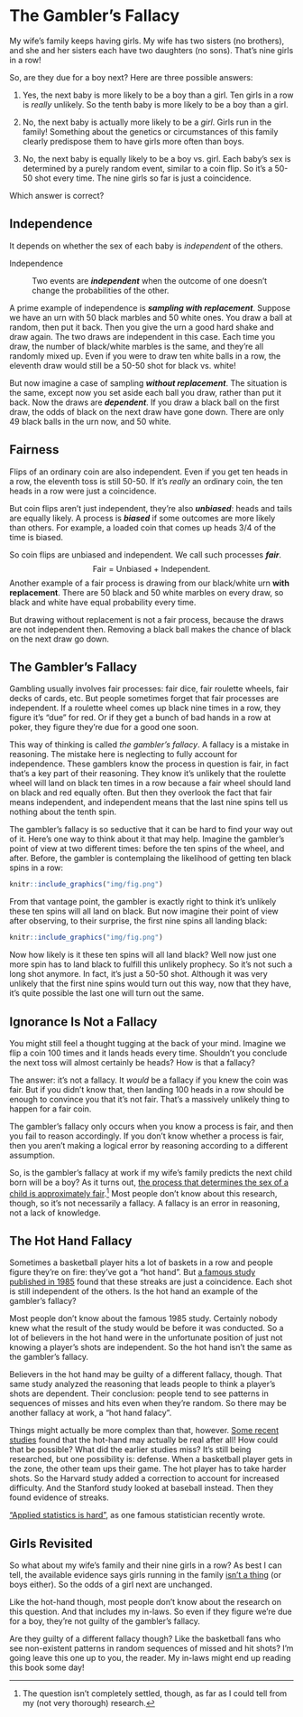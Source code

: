 # The Gambler's Fallacy

My wife's family keeps having girls. My wife has two sisters (no brothers), and she and her sisters each have two daughters (no sons). That's nine girls in a row!

So, are they due for a boy next? Here are three possible answers:

1. Yes, the next baby is more likely to be a boy than a girl. Ten girls in a row is *really* unlikely. So the tenth baby is more likely to be a boy than a girl.

2. No, the next baby is actually more likely to be a *girl*. Girls run in the family! Something about the genetics or circumstances of this family clearly predispose them to have girls more often than boys.

3. No, the next baby is equally likely to be a boy vs. girl. Each baby's sex is determined by a purely random event, similar to a coin flip. So it's a 50-50 shot every time. The nine girls so far is just a coincidence.

Which answer is correct?


## Independence

It depends on whether the sex of each baby is *independent* of the
others.

Independence

:   Two events are ***independent*** when the outcome of one doesn't change the probabilities of the other.

A prime example of independence is ***sampling with replacement***. Suppose we have an urn with 50 black marbles and 50 white ones. You draw a ball at random, then put it back. Then you give the urn a good hard shake and draw again. The two draws are independent in this case. Each time you draw, the number of black/white marbles is the same, and they're all randomly mixed up. Even if you were to draw ten white balls in a row, the eleventh draw would still be a 50-50 shot for black vs. white!

But now imagine a case of sampling ***without replacement***. The situation is the same, except now you set aside each ball you draw, rather than put it back.  Now the draws are ***dependent***. If you draw a black ball on the first draw, the odds of black on the next draw have gone down. There are only 49 black balls in the urn now, and 50 white.


## Fairness

Flips of an ordinary coin are also independent. Even if you get ten heads in a row, the eleventh toss is still 50-50. If it's *really* an ordinary coin, the ten heads in a row were just a coincidence.

But coin flips aren't just independent, they're also ***unbiased***: heads and tails are equally likely. A process is ***biased*** if some outcomes are more likely than others. For example, a loaded coin that comes up heads 3/4 of the time is biased.

So coin flips are unbiased and independent. We call such processes ***fair***.
$$ \mbox{Fair = Unbiased + Independent}.$$
Another example of a fair process is drawing from our black/white urn **with replacement**. There are 50 black and 50 white marbles on every draw, so black and white have equal probability every time.

But drawing without replacement is not a fair process, because the draws are not independent then. Removing a black ball makes the chance of black on the next draw go down.


## The Gambler's Fallacy

Gambling usually involves fair processes: fair dice, fair roulette wheels, fair decks of cards, etc. But people sometimes forget that fair processes are independent. If a roulette wheel comes up black nine times in a row, they figure it's "due" for red. Or if they get a bunch of bad hands in a row at poker, they figure they're due for a good one soon.

This way of thinking is called *the gambler's fallacy*. A fallacy is a mistake in reasoning. The mistake here is neglecting to fully account for independence. These gamblers know the process in question is fair, in fact that's a key part of their reasoning. They know it's unlikely that the roulette wheel will land on black ten times in a row because a fair wheel should land on black and red equally often. But then they overlook the fact that fair means independent, and independent means that the last nine spins tell us nothing about the tenth spin.

The gambler's fallacy is so seductive that it can be hard to find your way out of it. Here's one way to think about it that may help. Imagine the gambler's point of view at two different times: before the ten spins of the wheel, and after. Before, the gambler is contemplaing the likelihood of getting ten black spins in a row:

```r
knitr::include_graphics("img/fig.png")
```

From that vantage point, the gambler is exactly right to think it's unlikely these ten spins will all land on black. But now imagine their point of view after observing, to their surprise, the first nine spins all landing black:

```r
knitr::include_graphics("img/fig.png")
```

Now how likely is it these ten spins will all land black? Well now just one more spin has to land black to fulfill this unlikely prophecy. So it's not such a long shot anymore. In fact, it's just a 50-50 shot. Although it was very unlikely that the first nine spins would turn out this way, now that they have, it's quite possible the last one will turn out the same.


## Ignorance Is Not a Fallacy

You might still feel a thought tugging at the back of your mind. Imagine we flip a coin 100 times and it lands heads every time. Shouldn't you conclude the next toss will almost certainly be heads? How is that a fallacy?

The answer: it's not a fallacy. It *would* be a fallacy if you knew the coin was fair. But if you didn't know that, then landing 100 heads in a row should be enough to convince you that it's not fair. That's a massively unlikely thing to happen for a fair coin.

The gambler's fallacy only occurs when you know a process is fair, and then you fail to reason accordingly. If you don't know whether a process is fair, then you aren't making a logical error by reasoning according to a different assumption.

So, is the gambler's fallacy at work if my wife's family predicts the next child born will be a boy? As it turns out, [the process that determines the sex of a child is approximately fair](https://stat.duke.edu/~dalene/chance/chanceweb/144.rodgers.pdf).^[The question isn't completely settled, though, as far as I could tell from my (not very thorough) research.] Most people don't know about this research, though, so it's not necessarily a fallacy. A fallacy is an error in reasoning, not a lack of knowledge.


## The Hot Hand Fallacy

Sometimes a basketball player hits a lot of baskets in a row and people figure they're on fire: they've got a "hot hand". But [a famous study published in 1985](http://www.sciencedirect.com/science/article/pii/0010028585900106?via%3Dihub) found that these streaks are just a coincidence. Each shot is still independent of the others. Is the hot hand an example of the gambler's fallacy?

Most people don't know about the famous 1985 study. Certainly nobody knew what the result of the study would be before it was conducted. So a lot of believers in the hot hand were in the unfortunate position of just not knowing a player's shots are independent. So the hot hand isn't the same as the gambler's fallacy.

Believers in the hot hand may be guilty of a different fallacy, though. That same study analyzed the reasoning that leads people to think a player's shots are dependent. Their conclusion: people tend to see patterns in sequences of misses and hits even when they're random. So there may be another fallacy at work, a "hot hand falacy".

Things might actually be more complex than that, however. [Some recent studies](https://www.gsb.stanford.edu/insights/jeffrey-zwiebel-why-hot-hand-may-be-real-after-all) found that the hot-hand may actually be real after all! How could that be possible? What did the earlier studies miss? It's still being researched, but one possibility is: defense. When a basketball player gets in the zone, the other team ups their game. The hot player has to take harder shots. So the Harvard study added a correction to account for increased difficulty. And the Stanford study looked at baseball instead. Then they found evidence of streaks.

["Applied statistics is hard"](http://andrewgelman.com/2016/03/11/statistics-is-like-basketball-or-knitting/), as one famous statistician recently wrote.


## Girls Revisited

So what about my wife's family and their nine girls in a row? As best I can tell, the available evidence says girls running in the family [isn't a thing](http://www.tandfonline.com/doi/abs/10.1080/09332480.2001.10542293) (or boys either). So the odds of a girl next are unchanged.

Like the hot-hand though, most people don't know about the research on this question. And that includes my in-laws. So even if they figure we're due for a boy, they're not guilty of the gambler's fallacy.

Are they guilty of a different fallacy though? Like the basketball fans who see non-existent patterns in random sequences of missed and hit shots? I'm going leave this one up to you, the reader. My in-laws might end up reading this book some day!
